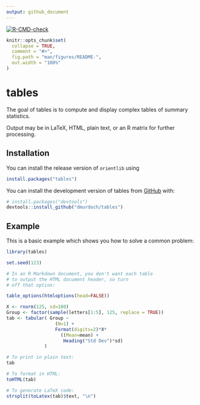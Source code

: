 ```yaml
---
output: github_document
---
```


<!-- README.md is generated from README.Rmd. Please edit that file -->

<!-- badges: start -->
[![R-CMD-check](https://github.com/dmurdoch/tables/actions/workflows/R-CMD-check.yaml/badge.svg)](https://github.com/dmurdoch/tables/actions/workflows/R-CMD-check.yaml)
<!-- badges: end -->

```r
knitr::opts_chunk$set(
  collapse = TRUE,
  comment = "#>",
  fig.path = "man/figures/README-",
  out.width = "100%"
)
```

# tables

The goal of tables is to compute and display complex tables of summary statistics.

Output may be in LaTeX, HTML, plain text, or an R
matrix for further processing.

## Installation

You can install the release version of `orientlib` using

``` r
install.packages("tables")
```

You can install the development version of tables from [GitHub](https://github.com/) with:

``` r
# install.packages("devtools")
devtools::install_github("dmurdoch/tables")
```

## Example

This is a basic example which shows you how to solve a common problem:

```r
library(tables)

set.seed(123)

# In an R Markdown document, you don't want each table
# to output the HTML document header, so turn 
# off that option:

table_options(htmloptions(head=FALSE))

X <- rnorm(125, sd=100)
Group <- factor(sample(letters[1:5], 125, replace = TRUE))
tab <- tabular( Group ~ 
                  (N=1) +
                  Format(digits=2)*X*
                    ((Mean=mean) +
                     Heading("Std Dev")*sd) 
              )

# To print in plain text:
tab

# To format in HTML:
toHTML(tab)
```
```r
# To generate LaTeX code:
strsplit(toLatex(tab)$text, "\n")
```
